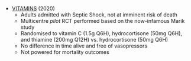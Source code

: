 * [VITAMINS](https://jamanetwork.com/journals/jama/fullarticle/2759414) (2020)
	* Adults admitted with Septic Shock, not at imminent risk of death
	* Multicentre *pilot* RCT performed based on the now-infamous Marik study
	* Randomised to vitamin C (1.5g Q6H), hydrocortisone (50mg Q6H), and thiamine (200mg Q12H) vs. hydrocortisone (50mg Q6H)
	* No difference in time alive and free of vasopressors
	* Not powered for mortality outcomes